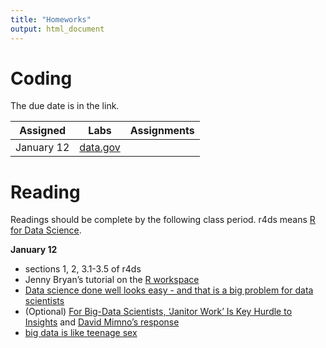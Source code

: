```yaml
---
title: "Homeworks"
output: html_document
---
```


# Coding

The due date is in the link. 

| Assigned | Labs | Assignments |
|----------|------|-------------|
| January 12 | [data.gov](labs/gov_data/gov_data.html) | |



# Reading
Readings should be complete by the following class period. r4ds means [R for Data Science](http://r4ds.had.co.nz/).

**January 12**

- sections 1, 2, 3.1-3.5 of r4ds
- Jenny Bryan's tutorial on the [R workspace](http://stat545.com/block002_hello-r-workspace-wd-project.html)
- [Data science done well looks easy - and that is a big problem for data scientists](http://simplystatistics.org/2015/03/17/data-science-done-well-looks-easy-and-that-is-a-big-problem-for-data-scientists/)
- (Optional) [For Big-Data Scientists, ‘Janitor Work’ Is Key Hurdle to Insights](https://www.nytimes.com/2014/08/18/technology/for-big-data-scientists-hurdle-to-insights-is-janitor-work.html) and [David Mimno's response](http://www.mimno.org/articles/carpentry/)
- [big data is like teenage sex](https://www.facebook.com/dan.ariely/posts/904383595868)

